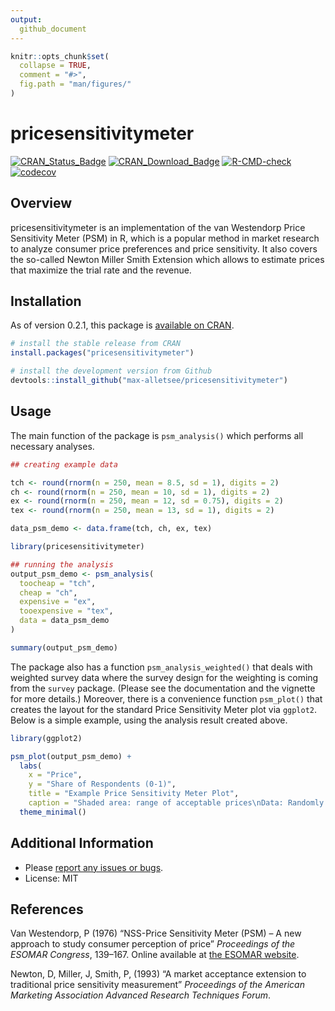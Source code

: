 ```yaml
---
output:
  github_document
---
```


```r
knitr::opts_chunk$set(
  collapse = TRUE,
  comment = "#>",
  fig.path = "man/figures/"
)
```

# pricesensitivitymeter

[![CRAN_Status_Badge](https://www.r-pkg.org/badges/version/pricesensitivitymeter)](https://cran.r-project.org/package=pricesensitivitymeter)
[![CRAN_Download_Badge](https://cranlogs.r-pkg.org/badges/grand-total/pricesensitivitymeter)](https://cran.r-project.org/package=pricesensitivitymeter)
[![R-CMD-check](https://github.com/max-alletsee/pricesensitivitymeter/workflows/R-CMD-check/badge.svg)](https://github.com/max-alletsee/pricesensitivitymeter/actions)
[![codecov](https://codecov.io/gh/max-alletsee/pricesensitivitymeter/branch/master/graph/badge.svg?token=W1JHNAMMEB)](https://codecov.io/gh/max-alletsee/pricesensitivitymeter)

## Overview 
pricesensitivitymeter is an implementation of the van Westendorp Price Sensitivity Meter (PSM) in R, which is a popular method in market research to analyze consumer price preferences and price sensitivity. It also covers the so-called Newton Miller Smith Extension which allows to estimate prices that maximize the trial rate and the revenue.

## Installation

As of version 0.2.1, this package is [available on CRAN](https://cran.r-project.org/package=pricesensitivitymeter).

```r
# install the stable release from CRAN
install.packages("pricesensitivitymeter")

# install the development version from Github
devtools::install_github("max-alletsee/pricesensitivitymeter")
```

## Usage

The main function of the package is `psm_analysis()` which performs all necessary analyses. 

```r
## creating example data

tch <- round(rnorm(n = 250, mean = 8.5, sd = 1), digits = 2)
ch <- round(rnorm(n = 250, mean = 10, sd = 1), digits = 2)
ex <- round(rnorm(n = 250, mean = 12, sd = 0.75), digits = 2)
tex <- round(rnorm(n = 250, mean = 13, sd = 1), digits = 2)

data_psm_demo <- data.frame(tch, ch, ex, tex)

library(pricesensitivitymeter)

## running the analysis
output_psm_demo <- psm_analysis(
  toocheap = "tch",
  cheap = "ch",
  expensive = "ex",
  tooexpensive = "tex",
  data = data_psm_demo
)

summary(output_psm_demo)
```

The package also has a function `psm_analysis_weighted()` that deals with weighted survey data where the survey design for the weighting is coming from the `survey` package. (Please see the documentation and the vignette for more details.) Moreover, there is a convenience function `psm_plot()` that creates the layout for the standard Price Sensitivity Meter plot via `ggplot2`. Below is a simple example, using the analysis result created above.

```r
library(ggplot2)

psm_plot(output_psm_demo) +
  labs(
    x = "Price",
    y = "Share of Respondents (0-1)",
    title = "Example Price Sensitivity Meter Plot",
    caption = "Shaded area: range of acceptable prices\nData: Randomly generated") + 
  theme_minimal()

```


## Additional Information

* Please [report any issues or bugs](https://github.com/max-alletsee/pricesensitivitymeter/issues).
* License: MIT

## References 

Van Westendorp, P (1976) "NSS-Price Sensitivity Meter (PSM) -- A new approach to study consumer perception of price" *Proceedings of the ESOMAR Congress*, 139--167. Online available at [the ESOMAR website](https://www.researchworld.com/a-new-approach-to-study-consumer-perception-of-price/).

Newton, D, Miller, J, Smith, P, (1993) "A market acceptance extension to traditional price sensitivity measurement" *Proceedings of the American Marketing Association Advanced Research Techniques Forum*.
